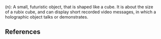 {{not verified}}
(n): A small, futuristic object, that is shaped like a cube. It is about the size of a rubix cube, and can display short recorded video messages, in which a holographic object talks or demonstrates.
{{tech-stub}}
== References ==
{{unreferenced}}